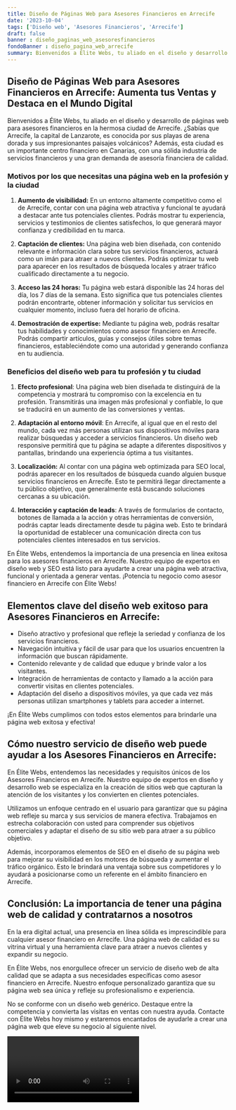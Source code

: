 ```yaml
---
title: Diseño de Páginas Web para Asesores Financieros en Arrecife
date: '2023-10-04'
tags: ['Diseño web', 'Asesores Financieros', 'Arrecife']
draft: false
banner : diseño_paginas_web_asesoresfinancieros
fondoBanner : diseño_pagina_web_arrecife
summary: Bienvenidos a Élite Webs, tu aliado en el diseño y desarrollo de páginas web para asesores financieros en la hermosa ciudad de Arrecife. ¿Sabías que Arrecife, la capital de Lanzarote, es conocida por sus playas de arena dorada y sus impresionantes paisajes volcánicos? Además, esta ciudad es un importante centro financiero en Canarias, con una sólida industria de servicios financieros y una gran demanda de asesoría financiera de calidad.
---
```


## Diseño de Páginas Web para Asesores Financieros en Arrecife: Aumenta tus Ventas y Destaca en el Mundo Digital

Bienvenidos a Élite Webs, tu aliado en el diseño y desarrollo de páginas web para asesores financieros en la hermosa ciudad de Arrecife. ¿Sabías que Arrecife, la capital de Lanzarote, es conocida por sus playas de arena dorada y sus impresionantes paisajes volcánicos? Además, esta ciudad es un importante centro financiero en Canarias, con una sólida industria de servicios financieros y una gran demanda de asesoría financiera de calidad.

### Motivos por los que necesitas una página web en la profesión y la ciudad

1. **Aumento de visibilidad:** En un entorno altamente competitivo como el de Arrecife, contar con una página web atractiva y funcional te ayudará a destacar ante tus potenciales clientes. Podrás mostrar tu experiencia, servicios y testimonios de clientes satisfechos, lo que generará mayor confianza y credibilidad en tu marca.

2. **Captación de clientes:** Una página web bien diseñada, con contenido relevante e información clara sobre tus servicios financieros, actuará como un imán para atraer a nuevos clientes. Podrás optimizar tu web para aparecer en los resultados de búsqueda locales y atraer tráfico cualificado directamente a tu negocio.

3. **Acceso las 24 horas:** Tu página web estará disponible las 24 horas del día, los 7 días de la semana. Esto significa que tus potenciales clientes podrán encontrarte, obtener información y solicitar tus servicios en cualquier momento, incluso fuera del horario de oficina.

4. **Demostración de expertise:** Mediante tu página web, podrás resaltar tus habilidades y conocimientos como asesor financiero en Arrecife. Podrás compartir artículos, guías y consejos útiles sobre temas financieros, estableciéndote como una autoridad y generando confianza en tu audiencia.

### Beneficios del diseño web para tu profesión y tu ciudad

1. **Efecto profesional**: Una página web bien diseñada te distinguirá de la competencia y mostrará tu compromiso con la excelencia en tu profesión. Transmitirás una imagen más profesional y confiable, lo que se traducirá en un aumento de las conversiones y ventas.

2. **Adaptación al entorno móvil**: En Arrecife, al igual que en el resto del mundo, cada vez más personas utilizan sus dispositivos móviles para realizar búsquedas y acceder a servicios financieros. Un diseño web responsive permitirá que tu página se adapte a diferentes dispositivos y pantallas, brindando una experiencia óptima a tus visitantes.

3. **Localización:** Al contar con una página web optimizada para SEO local, podrás aparecer en los resultados de búsqueda cuando alguien busque servicios financieros en Arrecife. Esto te permitirá llegar directamente a tu público objetivo, que generalmente está buscando soluciones cercanas a su ubicación.

4. **Interacción y captación de leads**: A través de formularios de contacto, botones de llamada a la acción y otras herramientas de conversión, podrás captar leads directamente desde tu página web. Esto te brindará la oportunidad de establecer una comunicación directa con tus potenciales clientes interesados en tus servicios.

En Élite Webs, entendemos la importancia de una presencia en línea exitosa para los asesores financieros en Arrecife. Nuestro equipo de expertos en diseño web y SEO está listo para ayudarte a crear una página web atractiva, funcional y orientada a generar ventas. ¡Potencia tu negocio como asesor financiero en Arrecife con Élite Webs!

<GifSeo />

<Cta />

## Elementos clave del diseño web exitoso para Asesores Financieros en Arrecife:

- Diseño atractivo y profesional que refleje la seriedad y confianza de los servicios financieros.
- Navegación intuitiva y fácil de usar para que los usuarios encuentren la información que buscan rápidamente.
- Contenido relevante y de calidad que eduque y brinde valor a los visitantes.
- Integración de herramientas de contacto y llamado a la acción para convertir visitas en clientes potenciales.
- Adaptación del diseño a dispositivos móviles, ya que cada vez más personas utilizan smartphones y tablets para acceder a internet.

¡En Élite Webs cumplimos con todos estos elementos para brindarle una página web exitosa y efectiva!

## Cómo nuestro servicio de diseño web puede ayudar a los Asesores Financieros en Arrecife:

En Élite Webs, entendemos las necesidades y requisitos únicos de los Asesores Financieros en Arrecife. Nuestro equipo de expertos en diseño y desarrollo web se especializa en la creación de sitios web que capturan la atención de los visitantes y los convierten en clientes potenciales.

Utilizamos un enfoque centrado en el usuario para garantizar que su página web refleje su marca y sus servicios de manera efectiva. Trabajamos en estrecha colaboración con usted para comprender sus objetivos comerciales y adaptar el diseño de su sitio web para atraer a su público objetivo.

Además, incorporamos elementos de SEO en el diseño de su página web para mejorar su visibilidad en los motores de búsqueda y aumentar el tráfico orgánico. Esto le brindará una ventaja sobre sus competidores y lo ayudará a posicionarse como un referente en el ámbito financiero en Arrecife.

## Conclusión: La importancia de tener una página web de calidad y contratarnos a nosotros

En la era digital actual, una presencia en línea sólida es imprescindible para cualquier asesor financiero en Arrecife. Una página web de calidad es su vitrina virtual y una herramienta clave para atraer a nuevos clientes y expandir su negocio.

En Élite Webs, nos enorgullece ofrecer un servicio de diseño web de alta calidad que se adapta a sus necesidades específicas como asesor financiero en Arrecife. Nuestro enfoque personalizado garantiza que su página web sea única y refleje su profesionalismo e experiencia.

No se conforme con un diseño web genérico. Destaque entre la competencia y convierta las visitas en ventas con nuestra ayuda. Contacte con Élite Webs hoy mismo y estaremos encantados de ayudarle a crear una página web que eleve su negocio al siguiente nivel.

<Video />

<CtaBot job='Asesores Financieros' city='Arrecife'/>

<Gmaps query='Arrecife+españa+maps' />